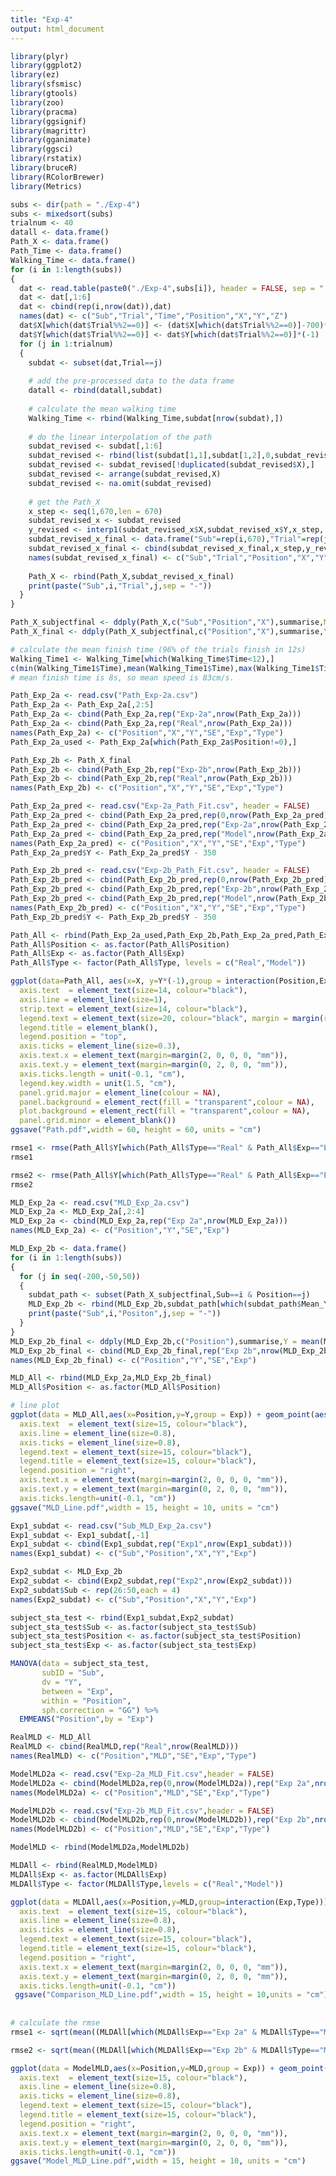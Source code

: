 ```yaml
---
title: "Exp-4"
output: html_document
---
```


```r
library(plyr)
library(ggplot2)
library(ez)
library(sfsmisc)
library(gtools)
library(zoo)
library(pracma)
library(ggsignif)
library(magrittr)
library(gganimate)
library(ggsci)
library(rstatix)
library(bruceR)
library(RColorBrewer)
library(Metrics)
```

```r
subs <- dir(path = "./Exp-4")
subs <- mixedsort(subs)
trialnum <- 40
datall <- data.frame()
Path_X <- data.frame()
Path_Time <- data.frame()
Walking_Time <- data.frame()
for (i in 1:length(subs))
{
  dat <- read.table(paste0("./Exp-4",subs[i]), header = FALSE, sep = ";", na.strings = "NA", dec = ".", strip.white = TRUE)
  dat <- dat[,1:6]
  dat <- cbind(rep(i,nrow(dat)),dat)
  names(dat) <- c("Sub","Trial","Time","Position","X","Y","Z")
  dat$X[which(dat$Trial%%2==0)] <- (dat$X[which(dat$Trial%%2==0)]-700)*(-1)
  dat$Y[which(dat$Trial%%2==0)] <- dat$Y[which(dat$Trial%%2==0)]*(-1)
  for (j in 1:trialnum) 
  {
    subdat <- subset(dat,Trial==j)
    
    # add the pre-processed data to the data frame
    datall <- rbind(datall,subdat)
    
    # calculate the mean walking time
    Walking_Time <- rbind(Walking_Time,subdat[nrow(subdat),])
    
    # do the linear interpolation of the path
    subdat_revised <- subdat[,1:6]
    subdat_revised <- rbind(list(subdat[1,1],subdat[1,2],0,subdat_revised[1,4],0,0),subdat_revised)
    subdat_revised <- subdat_revised[!duplicated(subdat_revised$X),]
    subdat_revised <- arrange(subdat_revised,X)
    subdat_revised <- na.omit(subdat_revised)
    
    # get the Path_X
    x_step <- seq(1,670,len = 670)
    subdat_revised_x <- subdat_revised
    y_revised <- interp1(subdat_revised_x$X,subdat_revised_x$Y,x_step,'linear')
    subdat_revised_x_final <- data.frame("Sub"=rep(i,670),"Trial"=rep(j,670),"Position"=rep(subdat_revised_x$Position[1],670))
    subdat_revised_x_final <- cbind(subdat_revised_x_final,x_step,y_revised)
    names(subdat_revised_x_final) <- c("Sub","Trial","Position","X","Y")
    
    Path_X <- rbind(Path_X,subdat_revised_x_final)
    print(paste("Sub",i,"Trial",j,sep = "-"))
  }
}

Path_X_subjectfinal <- ddply(Path_X,c("Sub","Position","X"),summarise,Mean_Y = mean(Y))
Path_X_final <- ddply(Path_X_subjectfinal,c("Position","X"),summarise,Y = mean(Mean_Y),SE = (sd(Mean_Y)/sqrt(length(subs))))

# calculate the mean finish time (96% of the trials finish in 12s)
Walking_Time1 <- Walking_Time[which(Walking_Time$Time<12),]
c(min(Walking_Time1$Time),mean(Walking_Time1$Time),max(Walking_Time1$Time))
# mean finish time is 8s, so mean speed is 83cm/s.

```

```r
Path_Exp_2a <- read.csv("Path_Exp-2a.csv")
Path_Exp_2a <- Path_Exp_2a[,2:5]
Path_Exp_2a <- cbind(Path_Exp_2a,rep("Exp-2a",nrow(Path_Exp_2a)))
Path_Exp_2a <- cbind(Path_Exp_2a,rep("Real",nrow(Path_Exp_2a)))
names(Path_Exp_2a) <- c("Position","X","Y","SE","Exp","Type")
Path_Exp_2a_used <- Path_Exp_2a[which(Path_Exp_2a$Position!=0),]

Path_Exp_2b <- Path_X_final
Path_Exp_2b <- cbind(Path_Exp_2b,rep("Exp-2b",nrow(Path_Exp_2b)))
Path_Exp_2b <- cbind(Path_Exp_2b,rep("Real",nrow(Path_Exp_2b)))
names(Path_Exp_2b) <- c("Position","X","Y","SE","Exp","Type")

Path_Exp_2a_pred <- read.csv("Exp-2a_Path_Fit.csv", header = FALSE)
Path_Exp_2a_pred <- cbind(Path_Exp_2a_pred,rep(0,nrow(Path_Exp_2a_pred)))
Path_Exp_2a_pred <- cbind(Path_Exp_2a_pred,rep("Exp-2a",nrow(Path_Exp_2a_pred)))
Path_Exp_2a_pred <- cbind(Path_Exp_2a_pred,rep("Model",nrow(Path_Exp_2a_pred)))
names(Path_Exp_2a_pred) <- c("Position","X","Y","SE","Exp","Type")
Path_Exp_2a_pred$Y <- Path_Exp_2a_pred$Y - 350

Path_Exp_2b_pred <- read.csv("Exp-2b_Path_Fit.csv", header = FALSE)
Path_Exp_2b_pred <- cbind(Path_Exp_2b_pred,rep(0,nrow(Path_Exp_2b_pred)))
Path_Exp_2b_pred <- cbind(Path_Exp_2b_pred,rep("Exp-2b",nrow(Path_Exp_2b_pred)))
Path_Exp_2b_pred <- cbind(Path_Exp_2b_pred,rep("Model",nrow(Path_Exp_2b_pred)))
names(Path_Exp_2b_pred) <- c("Position","X","Y","SE","Exp","Type")
Path_Exp_2b_pred$Y <- Path_Exp_2b_pred$Y - 350

Path_All <- rbind(Path_Exp_2a_used,Path_Exp_2b,Path_Exp_2a_pred,Path_Exp_2b_pred)
Path_All$Position <- as.factor(Path_All$Position)
Path_All$Exp <- as.factor(Path_All$Exp)
Path_All$Type <- factor(Path_All$Type, levels = c("Real","Model"))

ggplot(data=Path_All, aes(x=X, y=Y*(-1),group = interaction(Position,Exp,Type))) + geom_line(aes(linetype =Type,color=Position),size=2) + geom_ribbon(aes(ymin=Y*(-1)-SE*1.96,ymax=Y*(-1)+SE*1.96),alpha=0.3) + ylab("Y (cm)") + xlab("X (cm)") + facet_wrap(c("Position","Exp"),ncol = 2) +  scale_x_continuous(breaks=seq(0, 700, 100),expand=c(0,0)) + scale_y_continuous(breaks=seq(-200, 200, 100),expand=c(0,0)) + coord_fixed(xlim=c(0, 700),ylim=c(-200, 200)) + theme_classic() + scale_color_npg() + scale_fill_npg() + scale_linetype_manual(values = c("solid","dashed")) + theme(axis.title = element_text(size=20, colour="black"),
  axis.text  = element_text(size=14, colour="black"),
  axis.line = element_line(size=1),
  strip.text = element_text(size=14, colour="black"),
  legend.text = element_text(size=20, colour="black", margin = margin(r = 20, unit = "pt")),
  legend.title = element_blank(),
  legend.position = "top",
  axis.ticks = element_line(size=0.3),
  axis.text.x = element_text(margin=margin(2, 0, 0, 0, "mm")),
  axis.text.y = element_text(margin=margin(0, 2, 0, 0, "mm")),
  axis.ticks.length = unit(-0.1, "cm"),
  legend.key.width = unit(1.5, "cm"),
  panel.grid.major = element_line(colour = NA),
  panel.background = element_rect(fill = "transparent",colour = NA),
  plot.background = element_rect(fill = "transparent",colour = NA),
  panel.grid.minor = element_blank())
ggsave("Path.pdf",width = 60, height = 60, units = "cm")

rmse1 <- rmse(Path_All$Y[which(Path_All$Type=="Real" & Path_All$Exp=="Exp-2a")],Path_All$Y[which(Path_All$Type=="Model" & Path_All$Exp=="Exp-2a")])
rmse1

rmse2 <- rmse(Path_All$Y[which(Path_All$Type=="Real" & Path_All$Exp=="Exp-2b")],Path_All$Y[which(Path_All$Type=="Model" & Path_All$Exp=="Exp-2b")])
rmse2
```

```r
MLD_Exp_2a <- read.csv("MLD_Exp_2a.csv")
MLD_Exp_2a <- MLD_Exp_2a[,2:4]
MLD_Exp_2a <- cbind(MLD_Exp_2a,rep("Exp 2a",nrow(MLD_Exp_2a)))
names(MLD_Exp_2a) <- c("Position","Y","SE","Exp")

MLD_Exp_2b <- data.frame()
for (i in 1:length(subs)) 
{
  for (j in seq(-200,-50,50)) 
  {
    subdat_path <- subset(Path_X_subjectfinal,Sub==i & Position==j)
    MLD_Exp_2b <- rbind(MLD_Exp_2b,subdat_path[which(subdat_path$Mean_Y==max(subdat_path$Mean_Y))[1],])
    print(paste("Sub",i,"Positon",j,sep = "-"))
  }
}
MLD_Exp_2b_final <- ddply(MLD_Exp_2b,c("Position"),summarise,Y = mean(Mean_Y),SE = (sd(Mean_Y)/sqrt(length(subs))))
MLD_Exp_2b_final <- cbind(MLD_Exp_2b_final,rep("Exp 2b",nrow(MLD_Exp_2b_final)))
names(MLD_Exp_2b_final) <- c("Position","Y","SE","Exp")

MLD_All <- rbind(MLD_Exp_2a,MLD_Exp_2b_final)
MLD_All$Position <- as.factor(MLD_All$Position)

# line plot
ggplot(data = MLD_All,aes(x=Position,y=Y,group = Exp)) + geom_point(aes(color=Exp),size=3) + geom_line(aes(color=Exp),size=1) + geom_errorbar(aes(ymin=Y-SE,ymax=Y+SE,color=Exp), width=6,size=1) + xlab("The One-way Mirror's position (cm)") + ylab("Maximum Lateral Distance (cm)") + coord_cartesian(ylim=c(0,200)) + scale_color_manual(values = brewer.pal(8,"Set2")[1:2]) + scale_x_continuous(breaks=seq(-200,-50,50),expand=c(0,10)) + scale_y_continuous(breaks=seq(0,200,20),expand=c(0,0)) + theme_classic()  + theme(axis.title = element_text(size=15, colour="black"),
  axis.text  = element_text(size=15, colour="black"),
  axis.line = element_line(size=0.8),
  axis.ticks = element_line(size=0.8),
  legend.text = element_text(size=15, colour="black"),
  legend.title = element_text(size=15, colour="black"),
  legend.position = "right",
  axis.text.x = element_text(margin=margin(2, 0, 0, 0, "mm")),
  axis.text.y = element_text(margin=margin(0, 2, 0, 0, "mm")),
  axis.ticks.length=unit(-0.1, "cm"))
ggsave("MLD_Line.pdf",width = 15, height = 10, units = "cm")
```

```r
Exp1_subdat <- read.csv("Sub_MLD_Exp_2a.csv")
Exp1_subdat <- Exp1_subdat[,-1]
Exp1_subdat <- cbind(Exp1_subdat,rep("Exp1",nrow(Exp1_subdat)))
names(Exp1_subdat) <- c("Sub","Position","X","Y","Exp")

Exp2_subdat <- MLD_Exp_2b
Exp2_subdat <- cbind(Exp2_subdat,rep("Exp2",nrow(Exp2_subdat)))
Exp2_subdat$Sub <- rep(26:50,each = 4)
names(Exp2_subdat) <- c("Sub","Position","X","Y","Exp")

subject_sta_test <- rbind(Exp1_subdat,Exp2_subdat)
subject_sta_test$Sub <- as.factor(subject_sta_test$Sub)
subject_sta_test$Position <- as.factor(subject_sta_test$Position)
subject_sta_test$Exp <- as.factor(subject_sta_test$Exp)

MANOVA(data = subject_sta_test,
       subID = "Sub",
       dv = "Y",
       between = "Exp",
       within = "Position",
       sph.correction = "GG") %>%
  EMMEANS("Position",by = "Exp")
```

```r
RealMLD <- MLD_All
RealMLD <- cbind(RealMLD,rep("Real",nrow(RealMLD)))
names(RealMLD) <- c("Position","MLD","SE","Exp","Type")

ModelMLD2a <- read.csv("Exp-2a_MLD_Fit.csv",header = FALSE)
ModelMLD2a <- cbind(ModelMLD2a,rep(0,nrow(ModelMLD2a)),rep("Exp 2a",nrow(ModelMLD2a)),rep("Model",nrow(ModelMLD2a)))
names(ModelMLD2a) <- c("Position","MLD","SE","Exp","Type")

ModelMLD2b <- read.csv("Exp-2b_MLD_Fit.csv",header = FALSE)
ModelMLD2b <- cbind(ModelMLD2b,rep(0,nrow(ModelMLD2b)),rep("Exp 2b",nrow(ModelMLD2b)),rep("Model",nrow(ModelMLD2b)))
names(ModelMLD2b) <- c("Position","MLD","SE","Exp","Type")

ModelMLD <- rbind(ModelMLD2a,ModelMLD2b)

MLDAll <- rbind(RealMLD,ModelMLD)
MLDAll$Exp <- as.factor(MLDAll$Exp)
MLDAll$Type <- factor(MLDAll$Type,levels = c("Real","Model"))

ggplot(data = MLDAll,aes(x=Position,y=MLD,group=interaction(Exp,Type))) + geom_point(aes(shape=Type,color=Exp),size=3) + geom_line(aes(color=Exp,linetype=Type),size=1) + geom_ribbon(data = MLDAll[which(MLDAll$Type=="Real"),],aes(ymin=MLD-1.96*SE,ymax=MLD+1.96*SE,fill=Exp), alpha = 0.15) + ylab("Maximum Lateral Distance (cm)") + xlab("The One-way Mirror's position (cm)") + coord_cartesian(ylim=c(0,200)) + scale_x_continuous(breaks=seq(-200,-50,50),expand=c(0,10)) + scale_y_continuous(breaks=seq(0,200,20),expand=c(0,0)) + theme_classic() + scale_fill_manual(values = brewer.pal(8,"Set2")[1:2]) + scale_color_manual(values = brewer.pal(8,"Set2")[1:2]) + scale_shape_manual(values = c(16,17)) + scale_linetype_manual(values = c("solid","dashed")) + theme(axis.title = element_text(size=15, colour="black"),
  axis.text  = element_text(size=15, colour="black"),
  axis.line = element_line(size=0.8),
  axis.ticks = element_line(size=0.8),
  legend.text = element_text(size=15, colour="black"),
  legend.title = element_text(size=15, colour="black"),
  legend.position = "right",
  axis.text.x = element_text(margin=margin(2, 0, 0, 0, "mm")),
  axis.text.y = element_text(margin=margin(0, 2, 0, 0, "mm")),
  axis.ticks.length=unit(-0.1, "cm"))
 ggsave("Comparison_MLD_Line.pdf",width = 15, height = 10,units = "cm")
 
 
# calculate the rmse
rmse1 <- sqrt(mean((MLDAll[which(MLDAll$Exp=="Exp 2a" & MLDAll$Type=="Model"),2] - MLDAll[which(MLDAll$Exp=="Exp 2a" & MLDAll$Type=="Real"),2])^2))

rmse2 <- sqrt(mean((MLDAll[which(MLDAll$Exp=="Exp 2b" & MLDAll$Type=="Model"),2] - MLDAll[which(MLDAll$Exp=="Exp 2b" & MLDAll$Type=="Real"),2])^2))
```

```r
ggplot(data = ModelMLD,aes(x=Position,y=MLD,group = Exp)) + geom_point(aes(color=Exp),size=3) + geom_line(aes(color=Exp),size=1) + xlab("The One-way Mirror's position (cm)") + ylab("Maximum Lateral Distance (cm)") + coord_cartesian(ylim=c(0,200)) + scale_color_manual(values = brewer.pal(8,"Set2")[1:2]) + scale_x_continuous(breaks=seq(-200,-50,50),expand=c(0,10)) + scale_y_continuous(breaks=seq(0,200,20),expand=c(0,0)) + theme_classic()  + theme(axis.title = element_text(size=15, colour="black"),
  axis.text  = element_text(size=15, colour="black"),
  axis.line = element_line(size=0.8),
  axis.ticks = element_line(size=0.8),
  legend.text = element_text(size=15, colour="black"),
  legend.title = element_text(size=15, colour="black"),
  legend.position = "right",
  axis.text.x = element_text(margin=margin(2, 0, 0, 0, "mm")),
  axis.text.y = element_text(margin=margin(0, 2, 0, 0, "mm")),
  axis.ticks.length=unit(-0.1, "cm"))
ggsave("Model_MLD_Line.pdf",width = 15, height = 10, units = "cm")
```
